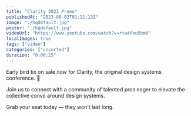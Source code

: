 ```yaml
---
title: "Clarity 2023 Promo"
publishedAt: "2023-08-02T01:11:13Z"
image: "./hqdefault.jpg"
poster: "./hqdefault.jpg"
videoUrl: "https://www.youtube.com/watch?v=rtu4feu5hm0"
localImages: true
tags: ["video"]
categories: ["unsorted"]
duration: "0:00:25"
---
```

Early bird tix on sale *now* for Clarity, the original design systems conference. 🎉

Join us to connect with a community of talented pros eager to elevate the collective convo around design systems.

Grab your seat today — they won’t last long.
